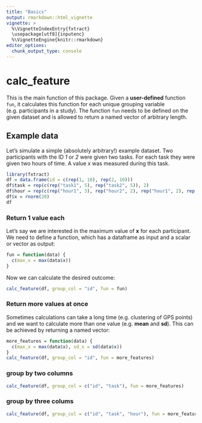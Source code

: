 ```yaml
---
title: "Basics"
output: rmarkdown::html_vignette
vignette: >
  %\VignetteIndexEntry{fxtract}
  \usepackage[utf8]{inputenc}
  %\VignetteEngine{knitr::rmarkdown}
editor_options: 
  chunk_output_type: console
---
```


# calc_feature
This is the main function of this package. Given a **user-defined** function `fun`, it calculates this function for each unique grouping variable (e.g. participants in a study). 
The function `fun` needs to be defined on the given dataset and is allowed to return a named vector of arbitrary length.

## Example data
Let's simulate a simple (absolutely arbitrary!) example dataset.
Two participants with the ID *1* or *2* were given two tasks.
For each task they were given two hours of time. 
A value *x* was measured during this task.
```r
library(fxtract)
df = data.frame(id = c(rep(1, 10), rep(2, 10)))
df$task = rep(c(rep("task1", 5), rep("task2", 5)), 2)
df$hour = rep(c(rep("hour1", 3), rep("hour2", 2), rep("hour1", 2), rep("hour2", 3)), 2)
df$x = rnorm(20)
df
```

### Return 1 value each
Let's say we are interested in the maximum value of **x** for each participant. 
We need to define a function, which has a dataframe as input and a scalar or vector as output:
```r
fun = function(data) {
  c(max_x = max(data$x))
}
```
Now we can calculate the desired outcome:
```r
calc_feature(df, group_col = "id", fun = fun)
```


### Return more values at once
Sometimes calculations can take a long time (e.g. clustering of GPS points) and we want to calculate more than one value (e.g. **mean** and **sd**). This can be achieved by returning a named vector:
```r
more_features = function(data) {
  c(max_x = max(data$x), sd_x = sd(data$x))
}
calc_feature(df, group_col = "id", fun = more_features)
```

### group by two columns
```r
calc_feature(df, group_col = c("id", "task"), fun = more_features)
```

### group by three colums
```r
calc_feature(df, group_col = c("id", "task", "hour"), fun = more_features)
```



